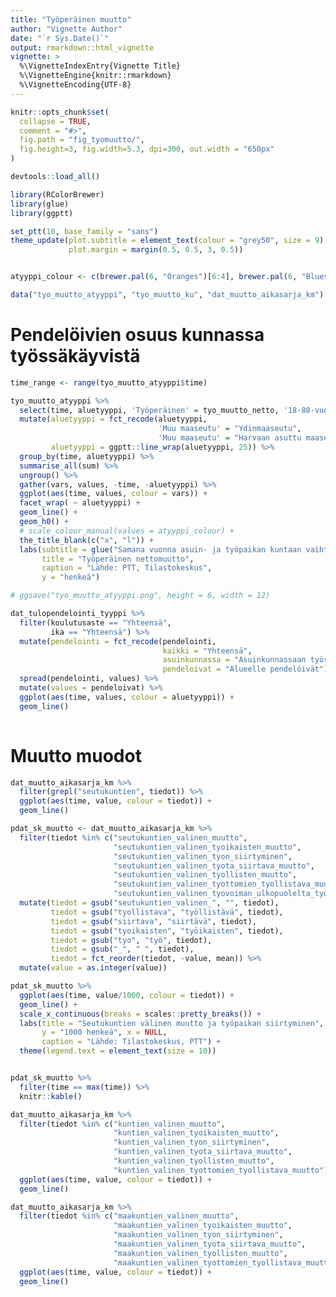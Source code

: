 ```yaml
---
title: "Työperäinen muutto"
author: "Vignette Author"
date: "`r Sys.Date()`"
output: rmarkdown::html_vignette
vignette: >
  %\VignetteIndexEntry{Vignette Title}
  %\VignetteEngine{knitr::rmarkdown}
  %\VignetteEncoding{UTF-8}
---
```


```r
knitr::opts_chunk$set(
  collapse = TRUE,
  comment = "#>",
  fig.path = "fig_tyomuutto/",
  fig.height=3, fig.width=5.3, dpi=300, out.width = "650px"
)

devtools::load_all()

library(RColorBrewer)
library(glue)
library(ggptt)

set_ptt(10, base_family = "sans")
theme_update(plot.subtitle = element_text(colour = "grey50", size = 9), 
             plot.margin = margin(0.5, 0.5, 3, 0.5))


atyyppi_colour <- c(brewer.pal(6, "Oranges")[6:4], brewer.pal(6, "Blues")[6:5] , brewer.pal(6, "Greens")[6:5])

```

```r

data("tyo_muutto_atyyppi", "tyo_muutto_ku", "dat_muutto_aikasarja_km")

```

# Pendelöivien osuus kunnassa työssäkäyvistä

```r

time_range <- range(tyo_muutto_atyyppi$time)

tyo_muutto_atyyppi %>% 
  select(time, aluetyyppi, 'Työperäinen' = tyo_muutto_netto, '18-80-vuotiaat' = tmuutto_netto) %>% 
  mutate(aluetyyppi = fct_recode(aluetyyppi, 
                                 'Muu maaseutu' = "Ydinmaaseutu",
                                 'Muu maaseutu' = "Harvaan asuttu maaseutu"),
         aluetyyppi = ggptt::line_wrap(aluetyyppi, 25)) %>% 
  group_by(time, aluetyyppi) %>% 
  summarise_all(sum) %>% 
  ungroup() %>% 
  gather(vars, values, -time, -aluetyyppi) %>% 
  ggplot(aes(time, values, colour = vars)) +
  facet_wrap( ~ aluetyyppi) +
  geom_line() +
  geom_h0() +
  # scale_colour_manual(values = atyyppi_colour) +
  the_title_blank(c("x", "l")) +
  labs(subtitle = glue("Samana vuonna asuin- ja työpaikan kuntaan vaihtaneiden ja 18-80-vuotiaiden nettomuutto vuosina {time_range[1]}-{time_range[2]}."),
       title = "Työperäinen nettomuutto",
       caption = "Lähde: PTT, Tilastokeskus",
       y = "henkeä")

# ggsave("tyo_muutto_atyyppi.png", height = 6, width = 12)  

```

```r

dat_tulopendelointi_tyyppi %>% 
  filter(koulutusaste == "Yhteensä",
         ika == "Yhteensä") %>% 
  mutate(pendelointi = fct_recode(pendelointi, 
                                  kaikki = "Yhteensä",
                                  asuinkunnassa = "Asuinkunnassaan työssäkäyvät",
                                  pendeloivat = "Alueelle pendelöivät")) %>% 
  spread(pendelointi, values) %>% 
  mutate(values = pendeloivat) %>% 
  ggplot(aes(time, values, colour = aluetyyppi)) +
  geom_line()
  

```


# Muutto muodot

```r

dat_muutto_aikasarja_km %>% 
  filter(grepl("seutukuntien", tiedot)) %>% 
  ggplot(aes(time, value, colour = tiedot)) +
  geom_line()

```

```r

pdat_sk_muutto <- dat_muutto_aikasarja_km %>% 
  filter(tiedot %in% c("seutukuntien_valinen_muutto", 
                       "seutukuntien_valinen_tyoikaisten_muutto",
                       "seutukuntien_valinen_tyon_siirtyminen",
                       "seutukuntien_valinen_tyota_siirtava_muutto",
                       "seutukuntien_valinen_tyollisten_muutto",
                       "seutukuntien_valinen_tyottomien_tyollistava_muutto",
                       "seutukuntien_valinen_tyovoiman_ulkopuolelta_tyollistava_muutto")) %>% 
  mutate(tiedot = gsub("seutukuntien_valinen_", "", tiedot),
         tiedot = gsub("tyollistava", "työllistävä", tiedot),
         tiedot = gsub("siirtava", "siirtävä", tiedot),
         tiedot = gsub("tyoikaisten", "työikaisten", tiedot),
         tiedot = gsub("tyo", "työ", tiedot),
         tiedot = gsub("_", " ", tiedot),
         tiedot = fct_reorder(tiedot, -value, mean)) %>% 
  mutate(value = as.integer(value)) 

pdat_sk_muutto %>% 
  ggplot(aes(time, value/1000, colour = tiedot)) +
  geom_line() +
  scale_x_continuous(breaks = scales::pretty_breaks()) +
  labs(title = "Seutukuntien välinen muutto ja työpaikan siirtyminen",
       y = "1000 henkeä", x = NULL,
       caption = "Lähde: Tilastokeskus, PTT") +
  theme(legend.text = element_text(size = 10))



```

```r

pdat_sk_muutto %>% 
  filter(time == max(time)) %>% 
  knitr::kable()

```


  
```r
dat_muutto_aikasarja_km %>% 
  filter(tiedot %in% c("kuntien_valinen_muutto", 
                       "kuntien_valinen_tyoikaisten_muutto",
                       "kuntien_valinen_tyon_siirtyminen",
                       "kuntien_valinen_tyota_siirtava_muutto",
                       "kuntien_valinen_tyollisten_muutto",
                       "kuntien_valinen_tyottomien_tyollistava_muutto")) %>% 
  ggplot(aes(time, value, colour = tiedot)) +
  geom_line()
```
  
```r

dat_muutto_aikasarja_km %>% 
  filter(tiedot %in% c("maakuntien_valinen_muutto", 
                       "maakuntien_valinen_tyoikaisten_muutto",
                       "maakuntien_valinen_tyon_siirtyminen",
                       "maakuntien_valinen_tyota_siirtava_muutto",
                       "maakuntien_valinen_tyollisten_muutto",
                       "maakuntien_valinen_tyottomien_tyollistava_muutto")) %>% 
  ggplot(aes(time, value, colour = tiedot)) +
  geom_line()

```  
  
  
  
